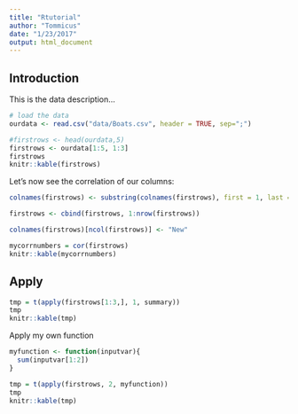 ```yaml
---
title: "Rtutorial"
author: "Tommicus"
date: "1/23/2017"
output: html_document
---
```


## Introduction


This is the data description...

```r
# load the data
ourdata <- read.csv("data/Boats.csv", header = TRUE, sep=";")

#firstrows <- head(ourdata,5)
firstrows <- ourdata[1:5, 1:3]
firstrows
knitr::kable(firstrows)


```


Let's now see the correlation of our columns:

```r

colnames(firstrows) <- substring(colnames(firstrows), first = 1, last = 4)

firstrows <- cbind(firstrows, 1:nrow(firstrows))

colnames(firstrows)[ncol(firstrows)] <- "New"

mycorrnumbers = cor(firstrows)
knitr::kable(mycorrnumbers)

```

## Apply

```r

tmp = t(apply(firstrows[1:3,], 1, summary))
tmp
knitr::kable(tmp)

```


Apply my own function

```r
myfunction <- function(inputvar){
  sum(inputvar[1:2])
}

tmp = t(apply(firstrows, 2, myfunction))
tmp
knitr::kable(tmp)

```
